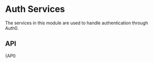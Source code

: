 

<Meta title="Services/Auth" />

# Auth Services

The services in this module are used to handle authentication through Auth0.

## API

<Description>{API}</Description>
